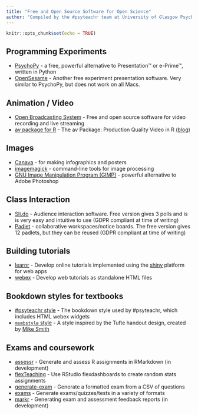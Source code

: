 ```yaml
---
title: "Free and Open Source Software for Open Science"
author: "Compiled by the #psyteachr team at University of Glasgow Psychology"
---
```


```r
knitr::opts_chunk$set(echo = TRUE)
```

## Programming Experiments

- [PsychoPy](http://www.psychopy.org/) - a free, powerful alternative to Presentation™ or e-Prime™, written in Python
- [OpenSesame](https://osdoc.cogsci.nl/3.1/) - Another free experiment presentation software.  Very similar to PsychoPy, but does not work on all Macs.

## Animation / Video

- [Open Broadcasting System](https://sproject.com) - Free and open source software for video recording and live streaming
- [av package for R](https://github.com/ropensci/av#readme) - The av Package: Production Quality Video in R [(blog)](https://ropensci.org/technotes/2018/10/06/av-release/)

## Images

- [Canava](https://www.canva.com/) - for making infographics and posters
- [imagemagick](https://www.imagemagick.org/) - command-line tools for image processing
- [GNU Image Manipulation Program (GIMP)](https://www.gimp.org/) - powerful alternative to Adobe Photoshop

## Class Interaction

- [Sli.do](https://www.sli.do/) - Audience interaction software.  Free version gives 3 polls and is is very easy and intuitive to use (GDPR compliant at time of writing)
- [Padlet](https://en-gb.padlet.com/) - collaborative workspaces/notice boards.  The free version gives 12 padlets, but they can be reused (GDPR compliant at time of writing)

## Building tutorials

- [learnr](https://rstudio.github.io/learnr/) - Develop online tutorials implemented using the [shiny](https://www.rstudio.com/products/shiny/) platform for web apps
- [webex](https://github.com/psyteachr/webex/) - Develop web tutorials as standalone HTML files

## Bookdown styles for textbooks

- [#psyteachr style](https://psyteachr.github.io/book-template/) - The bookdown style used by #psyteachr, which includes HTML webex widgets
- [`msmbstyle` style](https://github.com/grimbough/msmbstyle) - A style inspired by the Tufte handout design, created by [Mike Smith](https://twitter.com/grimbough)

## Exams and coursework

- [assessr](https://github.com/psyteachr/assessr/) - Generate and assess R assignments in RMarkdown (in development)
- [flexTeaching](https://github.com/richarddmorey/flexTeaching/) - Use RStudio flexdashboards to create random stats assignments
- [generate-exam](https://github.com/ritcheym/generate-exam) - Generate a formatted exam from a CSV of questions
- [exams](http://www.r-exams.org/) - Generate exams/quizzes/tests in a variety of formats
- [markr](https://gupsych.github.io/trdair_workshop/feedback.html) - Generating exam and assessment feedback reports (in development)
